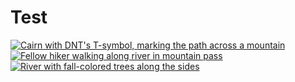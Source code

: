 

# Test

<PictureGrid columns={2}>
    <a href={rondane1.src} target="_blank">
        <img
            src={rondane1}
            alt="Cairn with DNT's T-symbol, marking the path across a mountain"
        />
    </a>
    <a href={rondane2.src} target="_blank">
        <img
            src={rondane2}
            alt="Fellow hiker walking along river in mountain pass"
        />
    </a>
    <a href={rondane3.src} target="_blank">
        <img
            src={rondane3}
            alt="River with fall-colored trees along the sides"
        />
    </a>
</PictureGrid>

